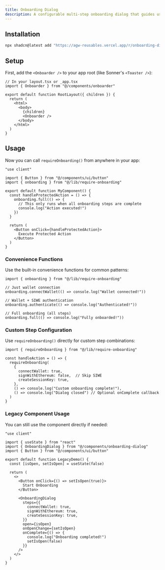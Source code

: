 ```yaml
---
title: Onboarding Dialog
description: A configurable multi-step onboarding dialog that guides users through AGW authentication steps with progress indication.
---
```


<ComponentPreview name="onboarding-dialog" />

## Installation

```bash
npx shadcn@latest add "https://agw-reusables.vercel.app/r/onboarding-dialog.json"
```

## Setup

First, add the `<Onboarder />` to your app root (like Sonner's `<Toaster />`):

```tsx
// In your layout.tsx or _app.tsx
import { Onboarder } from "@/components/onboarder"

export default function RootLayout({ children }) {
  return (
    <html>
      <body>
        {children}
        <Onboarder />
      </body>
    </html>
  )
}
```

## Usage

Now you can call `requireOnboarding()` from anywhere in your app:

```tsx
"use client"

import { Button } from "@/components/ui/button"
import { onboarding } from "@/lib/require-onboarding"

export default function MyComponent() {
  const handleProtectedAction = () => {
    onboarding.full(() => {
      // This only runs when all onboarding steps are complete
      console.log("Action executed!")
    })
  }

  return (
    <Button onClick={handleProtectedAction}>
      Execute Protected Action
    </Button>
  )
}
```

### Convenience Functions

Use the built-in convenience functions for common patterns:

```tsx
import { onboarding } from "@/lib/require-onboarding"

// Just wallet connection
onboarding.connectWallet(() => console.log("Wallet connected!"))

// Wallet + SIWE authentication  
onboarding.authenticate(() => console.log("Authenticated!"))

// Full onboarding (all steps)
onboarding.full(() => console.log("Fully onboarded!"))
```

### Custom Step Configuration

Use `requireOnboarding()` directly for custom step combinations:

```tsx
import { requireOnboarding } from "@/lib/require-onboarding"

const handleAction = () => {
  requireOnboarding(
    {
      connectWallet: true,
      signWithEthereum: false,  // Skip SIWE
      createSessionKey: true,
    },
    () => console.log("Custom onboarding complete!"),
    () => console.log("Dialog closed") // Optional onComplete callback
  )
}
```

### Legacy Component Usage

You can still use the component directly if needed:

```tsx
"use client"

import { useState } from "react"
import { OnboardingDialog } from "@/components/onboarding-dialog"
import { Button } from "@/components/ui/button"

export default function LegacyDemo() {
  const [isOpen, setIsOpen] = useState(false)

  return (
    <>
      <Button onClick={() => setIsOpen(true)}>
        Start Onboarding
      </Button>
      
      <OnboardingDialog
        steps={{
          connectWallet: true,
          signWithEthereum: true,
          createSessionKey: true,
        }}
        open={isOpen}
        onOpenChange={setIsOpen}
        onComplete={() => {
          console.log("Onboarding completed!")
          setIsOpen(false)
        }}
      />
    </>
  )
}
```

